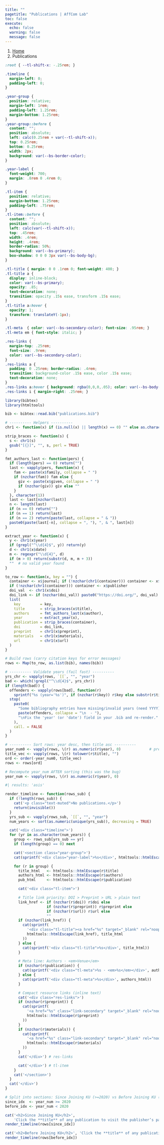 ---
title: ""
pagetitle: "Publications | AffCom Lab"
toc: false
execute:
  echo: false
  warning: false
  message: false
---

```{=html}
<nav aria-label="breadcrumb">
  <ol class="breadcrumb">
    <li class="breadcrumb-item"><a href="index.html">Home</a></li>
    <li class="breadcrumb-item active" aria-current="page">Publications</li>
  </ol>
</nav>
```

```{css}
:root { --tl-shift-x: -.25rem; } 

.timeline {
  margin-left: 0;
  padding-left: 0;
}

.year-group {
  position: relative;
  margin-left: 1rem;
  padding-left: 1.25rem;
  margin-bottom: 1.25rem; 
}
.year-group::before {
  content: "";
  position: absolute;
  left: calc(0.25rem + var(--tl-shift-x));
  top: 0.25rem;
  bottom: 0.25rem;
  width: 2px;
  background: var(--bs-border-color);
}

.year-label {
  font-weight: 700;
  margin: .8rem 0 .4rem 0;
}

.tl-item {
  position: relative;
  margin-bottom: 1.25rem;   
  padding-left: .75rem;
}
.tl-item::before {
  content: "";
  position: absolute;
  left: calc(var(--tl-shift-x)); 
  top: .45rem;
  width: .4rem; 
  height: .4rem; 
  border-radius: 50%;
  background: var(--bs-primary);
  box-shadow: 0 0 0 3px var(--bs-body-bg);
}

.tl-title { margin: 0 0 .1rem 0; font-weight: 400; }
.tl-title a {
  display: inline-block;
  color: var(--bs-primary);
  opacity: .85;
  text-decoration: none;
  transition: opacity .15s ease, transform .15s ease;
}
.tl-title a:hover {
  opacity: 1;
  transform: translateY(-1px);
}

.tl-meta  { color: var(--bs-secondary-color); font-size: .95rem; }
.tl-meta em { font-style: italic; } 

.res-links {
  margin-top: .25rem;
  font-size: .9rem;
  color: var(--bs-secondary-color);
}
.res-links a {
  padding: 0 .25rem; border-radius: .4rem;
  transition: background-color .15s ease, color .15s ease;
  text-decoration: none;
}
.res-links a:hover { background: rgba(0,0,0,.05); color: var(--bs-body-color); }
.res-links i { margin-right: .25rem; }

```

```{r}
library(bibtex)
library(htmltools)

bib <- bibtex::read.bib("publications.bib")

# ---------- Helpers ----------
chr1 <- function(x) if (is.null(x) || length(x) == 0) "" else as.character(x[[1]])

strip_braces <- function(s) {
  s <- chr1(s)
  gsub("[{}]", "", s, perl = TRUE)
}

fmt_authors_last <- function(pers) {
  if (length(pers) == 0) return("")
  last <- vapply(pers, function(x) {
    fam <- paste(x$family, collapse = " ")
    if (nzchar(fam)) fam else {
      giv <- paste(x$given, collapse = " ")
      if (nzchar(giv)) giv else ""
    }
  }, character(1))
  last <- last[nzchar(last)]
  n <- length(last)
  if (n == 0) return("")
  if (n == 1) return(last)
  if (n == 2) return(paste(last, collapse = " & "))
  paste0(paste(last[-n], collapse = ", "), ", & ", last[n])
}

extract_year <- function(x) {
  y <- chr1(x$year)
  if (grepl("^\\d{4}$", y)) return(y)
  d <- chr1(x$date)
  m <- regexpr("\\d{4}", d)
  if (m > 0) return(substr(d, m, m + 3))
  ""  # no valid year found
}

to_row <- function(x, key = "") {
  container <- x$journal; if (!nzchar(chr1(container))) container <- x$booktitle
  if (!nzchar(chr1(container))) container <- x$publisher
  doi_val  <- chr1(x$doi)
  doi_link <- if (nzchar(doi_val)) paste0("https://doi.org/", doi_val) else ""
  list(
    key         = key,
    title       = strip_braces(x$title),
    authors     = fmt_authors_last(x$author),
    year        = extract_year(x),
    publication = strip_braces(container),
    doi         = doi_link,
    preprint    = chr1(x$preprint),
    materials   = chr1(x$materials),
    url         = chr1(x$url)
  )
}

# Build rows (carry citation keys for error messages)
rows <- Map(to_row, as.list(bib), names(bib))

# ---------- Validate years (fail fast) ----------
yrs_chr <- vapply(rows, `[[`, "", "year")
bad <- which(!grepl("^\\d{4}$", yrs_chr))
if (length(bad)) {
  offenders <- vapply(rows[bad], function(r)
    sprintf("%s (year='%s')", if (nzchar(r$key)) r$key else substr(r$title, 1, 60), r$year), "")
  stop(
    paste0(
      "Some bibliography entries have missing/invalid years (need YYYY):\n  - ",
      paste(offenders, collapse = "\n  - "),
      "\nFix the 'year' (or 'date') field in your .bib and re-render."
    ),
    call. = FALSE
  )
}

# ---------- Sort rows: year desc, then title asc ----------
year_num0 <- vapply(rows, \(r) as.numeric(r$year), 0)             # pre-sort
title_vec <- vapply(rows, \(r) tolower(r$title), "")
ord <- order(-year_num0, title_vec)
rows <- rows[ord]

# Recompute year_num AFTER sorting (this was the bug)
year_num <- vapply(rows, \(r) as.numeric(r$year), 0)
```

```{r}
#| results: 'asis'

render_timeline <- function(rows_sub) {
  if (!length(rows_sub)) {
    cat('<p class="text-muted">No publications.</p>')
    return(invisible())
  }
  yrs_sub <- vapply(rows_sub, `[[`, "", "year")
  num_years <- sort(as.numeric(unique(yrs_sub)), decreasing = TRUE)

  cat('<div class="timeline">')
  for (yr in as.character(num_years)) {
    group <- rows_sub[yrs_sub == yr]
    if (length(group) == 0) next

    cat('<section class="year-group">')
    cat(sprintf('<div class="year-label">%s</div>', htmltools::htmlEscape(yr)))

    for (r in group) {
      title_html   <- htmltools::htmlEscape(r$title)
      authors_html <- htmltools::htmlEscape(r$authors)
      pub_html     <- htmltools::htmlEscape(r$publication)

      cat('<div class="tl-item">')

      # Title link priority: DOI > Preprint > URL > plain text
      link_href <- if (nzchar(r$doi)) r$doi else
                   if (nzchar(r$preprint)) r$preprint else
                   if (nzchar(r$url)) r$url else
                   ""
      if (nzchar(link_href)) {
        cat(sprintf(
          '<div class="tl-title"><a href="%s" target="_blank" rel="noopener">%s</a></div>',
          htmltools::htmlEscape(link_href), title_html
        ))
      } else {
        cat(sprintf('<div class="tl-title">%s</div>', title_html))
      }

      # Meta line: Authors · <em>Venue</em>
      if (nzchar(r$publication)) {
        cat(sprintf('<div class="tl-meta">%s · <em>%s</em></div>', authors_html, pub_html))
      } else {
        cat(sprintf('<div class="tl-meta">%s</div>', authors_html))
      }

      # Compact resource links (inline text)
      cat('<div class="res-links">')
      if (nzchar(r$preprint)) {
        cat(sprintf(
          '<a href="%s" class="link-secondary" target="_blank" rel="noopener" title="Preprint"><i class="bi bi-file-earmark-text"></i> preprint</a> ',
          htmltools::htmlEscape(r$preprint)
        ))
      }
      if (nzchar(r$materials)) {
        cat(sprintf(
          '<a href="%s" class="link-secondary" target="_blank" rel="noopener" title="Materials"><i class="bi bi-file-earmark-zip"></i> materials</a> ',
          htmltools::htmlEscape(r$materials)
        ))
      }
      cat('</div>') # res-links

      cat('</div>') # tl-item
    }
    cat('</section>')
  }
  cat('</div>')
}

# Split into sections: Since Joining KU (>=2020) vs Before Joining KU (<2020)
since_idx  <- year_num >= 2020
before_idx <- year_num < 2020

cat('<h2>Since Joining KU</h2>',
    'Click the **title** of any publication to visit the publisher’s page. When shown, the **preprint** link provides a freely accessible version, and the **materials** link points to open-science resources (e.g., data, code, files) for that paper.')
render_timeline(rows[since_idx])

cat('<h2>Before Joining KU</h2>', 'Click the **title** of any publication to visit the publisher’s page. When shown, the **preprint** link provides a freely accessible version, and the **materials** link points to open-science resources (e.g., data, code, files) for that paper.')
render_timeline(rows[before_idx])
```

